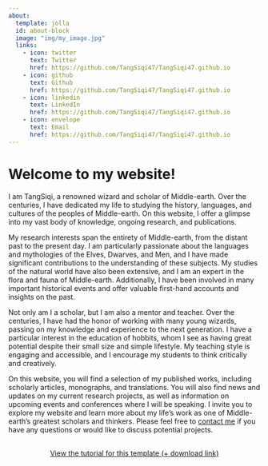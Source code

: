 ---
about:
  template: jolla
  id: about-block
  image: "img/my_image.jpg"
  links:
    - icon: twitter
      text: Twitter
      href: https://github.com/TangSiqi47/TangSiqi47.github.io
    - icon: github
      text: Github
      href: https://github.com/TangSiqi47/TangSiqi47.github.io
    - icon: linkedin
      text: LinkedIn
      href: https://github.com/TangSiqi47/TangSiqi47.github.io
    - icon: envelope
      text: Email
      href: https://github.com/TangSiqi47/TangSiqi47.github.io 
---

::: {#about-block}
:::

# Welcome to my website!

I am TangSiqi, a renowned wizard and scholar of Middle-earth. Over the centuries, I have dedicated my life to studying the history, languages, and cultures of the peoples of Middle-earth. On this website, I offer a glimpse into my vast body of knowledge, ongoing research, and publications.

My research interests span the entirety of Middle-earth, from the distant past to the present day. I am particularly passionate about the languages and mythologies of the Elves, Dwarves, and Men, and I have made significant contributions to the understanding of these subjects. My studies of the natural world have also been extensive, and I am an expert in the flora and fauna of Middle-earth. Additionally, I have been involved in many important historical events and offer valuable first-hand accounts and insights on the past.

Not only am I a scholar, but I am also a mentor and teacher. Over the centuries, I have had the honor of working with many young wizards, passing on my knowledge and experience to the next generation. I have a particular interest in the education of hobbits, whom I see as having great potential despite their small size and simple lifestyle. My teaching style is engaging and accessible, and I encourage my students to think critically and creatively.

On this website, you will find a selection of my published works, including scholarly articles, monographs, and translations. You will also find news and updates on my current research projects, as well as information on upcoming events and conferences where I will be speaking. I invite you to explore my website and learn more about my life's work as one of Middle-earth's greatest scholars and thinkers.
Please feel free to [contact me](mailto:mail.marvinschmitt@gmail.com) if you have any questions or would like to discuss potential projects.

```{=html}
<div  style="margin: 30px; text-align: center;">
<a class="btn btn-primary" href="https://www.marvinschmitt.com/blog/website-tutorial-quarto/" role="button" target="_blank" style="padding: 15px 30px;">View the tutorial for this template (+ download link)</a>
</div>
```

